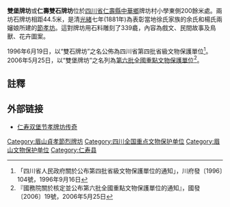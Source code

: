 {{msg:四川省文物保護單位
|名稱 = 雙石牌坊
|編號 = 25
|圖片 = 
|級別 = S4
|分類 = 
|時代 = [[清代|清代]]
|地点 = [[四川省|四川省]][[仁壽縣|仁壽縣]][[中華鄉|中華鄉]]
|坐標 =
|登錄 = 1996年6月19日
}}
{{msg:四川省文物保護單位
|名稱 = 雙堡牌坊
|編號 = 724
|圖片 = 双堡牌坊照片.JPG
|級別 = 106
|分類 = 
|時代 = [[清代|清代]]
|地点 = [[四川省|四川省]][[仁壽縣|仁壽縣]]
|坐標 =
|登錄 = 2006年5月25日
}}
'''雙堡牌坊'''或'''仁壽雙石牌坊'''位於[[四川省|四川省]][[仁壽縣|仁壽縣]][[中華鄉|中華鄉]]牌坊村小學東側200餘米處。兩坊石牌坊相距44.5米，是清[[光緒|光緒]]七年(1881年)為表彰當地徐氏家族的余氏和楊氏兩嬸娘所建的[[節孝坊|節孝坊]]。這對牌坊用石料雕刻了339龕，內容為戲文、民間故事及鳥獸、花卉圖案。

1996年6月19日，以“雙石牌坊”之名公佈為四川省第四批省級文物保護單位<ref>「四川省人民政府關於公布第四批省級文物保護單位的通知」，川府發〔1996〕104號，1996年9月16日</ref>。2006年5月25日，以“雙堡牌坊”之名列為[[第六批全國重點文物保護單位|第六批全國重點文物保護單位]]<ref>『國務院關於核定並公布第六批全國重點文物保護單位的通知』，國發〔2006〕19號，2006年5月25日</ref>。

==註釋==

{{Reflist|2}}

== 外部链接 ==

*[http://www.msgdb.cn/?action-viewnews-itemid-1695 仁寿双堡节孝牌坊传奇] {{Wayback|url=http://www.msgdb.cn/?action-viewnews-itemid-1695 |date=20160305032408 }}
{{文物保護單位小作品|2}}

{{四川全国重点文物保护单位}}

{{DEFAULTSORT:S}}
[[Category:眉山貞孝節烈牌坊|Category:眉山貞孝節烈牌坊]]
[[Category:四川全国重点文物保护单位|Category:四川全国重点文物保护单位]]
[[Category:眉山文物保护单位|Category:眉山文物保护单位]]
[[Category:仁寿县|Category:仁寿县]]